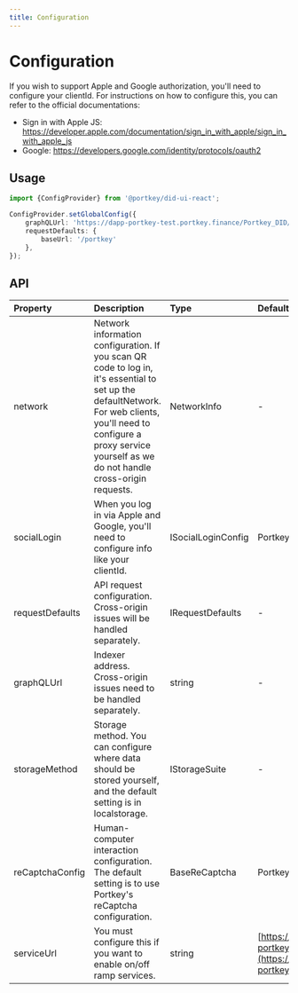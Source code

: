 ```yaml
---
title: Configuration
---
```



# Configuration

<HighlightBlock>
If you wish to support Apple and Google authorization, you'll need to configure your clientId. For instructions on how to configure this, you can refer to the official documentations:  
<ul>
<li>Sign in with Apple JS: <a href="https://developer.apple.com/documentation/sign_in_with_apple/sign_in_with_apple_js">https://developer.apple.com/documentation/sign_in_with_apple/sign_in_with_apple_js</a></li>
<li>Google: <a href="https://developers.google.com/identity/protocols/oauth2">https://developers.google.com/identity/protocols/oauth2</a></li>
</ul>
</HighlightBlock>

## Usage
```typescript
import {ConfigProvider} from '@portkey/did-ui-react';

ConfigProvider.setGlobalConfig({
    graphQLUrl: 'https://dapp-portkey-test.portkey.finance/Portkey_DID/PortKeyIndexerCASchema/graphql',
    requestDefaults: {
        baseUrl: '/portkey'
    },
});
```

## API
| Property  | Description | Type  | Default | Version |
| :-------- | :---------  | :-----| :------ | :------ |
| network  | Network information configuration. If you scan QR code to log in, it's essential to set up the defaultNetwork. For web clients, you'll need to configure a proxy service yourself as we do not handle cross-origin requests. | NetworkInfo | - |
| socialLogin  | When you log in via Apple and Google, you'll need to configure info like your clientId. | ISocialLoginConfig | Portkey config |
| requestDefaults | API request configuration. Cross-origin issues will be handled separately. | IRequestDefaults | - |
| graphQLUrl | Indexer address. Cross-origin issues need to be handled separately. | string | - |
| storageMethod | Storage method. You can configure where data should be stored yourself, and the default setting is in localstorage. | IStorageSuite | - |
| reCaptchaConfig | Human-computer interaction configuration. The default setting is to use Portkey's reCaptcha configuration. | BaseReCaptcha | Portkey config |
| serviceUrl | You must configure this if you want to enable on/off ramp services. | string | [https://did-portkey.portkey.finance](https://did-portkey.portkey.finance) |